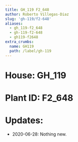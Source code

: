 ```yaml
---
title: GH_119 F2_648
author: Roberto Villegas-Diaz
slug: 'gh-119/f2-648'
aliases:
  - gh_119-f2_648
  - gh-119-f2-648
  - gh119-f2648
extra_crumbs:
  name: GH119
  path: /label/gh-119
---
```


# **House**: GH_119
# **Plant ID**: F2_648
# **Updates**: 
 - 2020-06-28: Nothing new.
